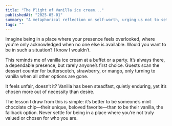 ```yaml
---
title: "The Plight of Vanilla ice cream..."
publishedAt: "2025-05-01"
summary: "A metaphorical reflection on self-worth, urging us not to settle for less."
tags: ""
---
```

Imagine being in a place where your presence feels overlooked, where you're only acknowledged when no one else is available. Would you want to be in such a situation? I know I wouldn’t.

This reminds me of vanilla ice cream at a buffet or a party. It’s always there, a dependable presence, but rarely anyone’s first choice. Guests scan the dessert counter for butterscotch, strawberry, or mango, only turning to vanilla when all other options are gone.

It feels unfair, doesn’t it? Vanilla has been steadfast, quietly enduring, yet it’s chosen more out of necessity than desire.

The lesson I draw from this is simple: it’s better to be someone’s mint chocolate chip—their unique, beloved favorite—than to be their vanilla, the fallback option. Never settle for being in a place where you’re not truly valued or chosen for who you are.